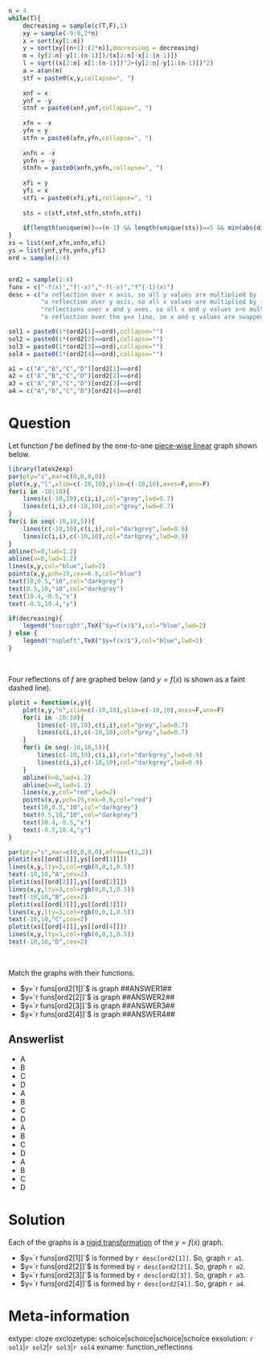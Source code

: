 ```r
n = 4
while(T){
    decreasing = sample(c(T,F),1)
    xy = sample(-9:9,2*n)
    x = sort(xy[1:n])
    y = sort(xy[(n+1):(2*n)],decreasing = decreasing)
    m = (y[2:n]-y[1:(n-1)])/(x[2:n]-x[1:(n-1)])
    l = sqrt((x[2:n]-x[1:(n-1)])^2+(y[2:n]-y[1:(n-1)])^2)
    a = atan(m)
    stf = paste0(x,y,collapse=", ")
    
    xnf = x
    ynf = -y
    stnf = paste0(xnf,ynf,collapse=", ")
    
    xfn = -x
    yfn = y
    stfn = paste0(xfn,yfn,collapse=", ")
    
    xnfn = -x
    ynfn = -y
    stnfn = paste0(xnfn,ynfn,collapse=", ")
    
    xfi = y
    yfi = x
    stfi = paste0(xfi,yfi,collapse=", ")
    
    sts = c(stf,stnf,stfn,stnfn,stfi)
    
    if(length(unique(m))==(n-1) && length(unique(sts))==5 && min(abs(diff(a)))>pi/10 && abs(log(l[3]/l[1]))>log(1.4)){break}
}
xs = list(xnf,xfn,xnfn,xfi)
ys = list(ynf,yfn,ynfn,yfi)
ord = sample(1:4)


ord2 = sample(1:4)
funs = c("-f(x)","f(-x)","-f(-x)","f^{-1}(x)")
desc = c("a reflection over x axis, so all y values are multiplied by -1",
         "a reflection over y axis, so all x values are multiplied by -1",
         "reflections over x and y axes, so all x and y values are multiplied by -1",
         "a reflection over the y=x line, so x and y values are swapped")

sol1 = paste0(1*(ord2[1]==ord),collapse="")
sol2 = paste0(1*(ord2[2]==ord),collapse="")
sol3 = paste0(1*(ord2[3]==ord),collapse="")
sol4 = paste0(1*(ord2[4]==ord),collapse="")

a1 = c("A","B","C","D")[ord2[1]==ord]
a2 = c("A","B","C","D")[ord2[2]==ord]
a3 = c("A","B","C","D")[ord2[3]==ord]
a4 = c("A","B","C","D")[ord2[4]==ord]

```

Question
========

Let function $f$ be defined by the one-to-one [piece-wise linear](https://en.wikipedia.org/wiki/Piecewise_function) graph shown below.


```r
library(latex2exp)
par(pty="s",mar=c(0,0,0,0))
plot(x,y,"l",xlim=c(-10,10),ylim=c(-10,10),axes=F,ann=F)
for(i in -10:10){
    lines(c(-10,10),c(i,i),col="grey",lwd=0.7)
    lines(c(i,i),c(-10,10),col="grey",lwd=0.7)
}
for(i in seq(-10,10,5)){
    lines(c(-10,10),c(i,i),col="darkgrey",lwd=0.9)
    lines(c(i,i),c(-10,10),col="darkgrey",lwd=0.9)
}
abline(h=0,lwd=1.2)
abline(v=0,lwd=1.2)
lines(x,y,col="blue",lwd=2)
points(x,y,pch=19,cex=0.8,col="blue")
text(10,0.5,"10",col="darkgrey")
text(0.5,10,"10",col="darkgrey")
text(10.4,-0.5,"x")
text(-0.5,10.4,"y")

if(decreasing){
    legend("topright",TeX("$y=f(x)$"),col="blue",lwd=2)
} else {
    legend("topleft",TeX("$y=f(x)$"),col="blue",lwd=2)
}
```
\

Four reflections of $f$ are graphed below (and $y=f(x)$ is shown as a faint dashed line).

```r
plotit = function(x,y){
    plot(x,y,"n",xlim=c(-10,10),ylim=c(-10,10),axes=F,ann=F)
    for(i in -10:10){
        lines(c(-10,10),c(i,i),col="grey",lwd=0.7)
        lines(c(i,i),c(-10,10),col="grey",lwd=0.7)
    }
    for(i in seq(-10,10,5)){
        lines(c(-10,10),c(i,i),col="darkgrey",lwd=0.9)
        lines(c(i,i),c(-10,10),col="darkgrey",lwd=0.9)
    }
    abline(h=0,lwd=1.2)
    abline(v=0,lwd=1.2)
    lines(x,y,col="red",lwd=2)
    points(x,y,pch=19,cex=0.8,col="red")
    text(10,0.5,"10",col="darkgrey")
    text(0.5,10,"10",col="darkgrey")
    text(10.4,-0.5,"x")
    text(-0.5,10.4,"y")
}

```

```r
par(pty="s",mar=c(0,0,0,0),mfrow=c(2,2))
plotit(xs[[ord[1]]],ys[[ord[1]]])
lines(x,y,lty=3,col=rgb(0,0,1,0.5))
text(-10,10,"A",cex=2)
plotit(xs[[ord[2]]],ys[[ord[2]]])
lines(x,y,lty=3,col=rgb(0,0,1,0.5))
text(-10,10,"B",cex=2)
plotit(xs[[ord[3]]],ys[[ord[3]]])
lines(x,y,lty=3,col=rgb(0,0,1,0.5))
text(-10,10,"C",cex=2)
plotit(xs[[ord[4]]],ys[[ord[4]]])
lines(x,y,lty=3,col=rgb(0,0,1,0.5))
text(-10,10,"D",cex=2)


```
\

Match the graphs with their functions.

* $y=`r funs[ord2[1]]`$ is graph ##ANSWER1##
* $y=`r funs[ord2[2]]`$ is graph ##ANSWER2##
* $y=`r funs[ord2[3]]`$ is graph ##ANSWER3##
* $y=`r funs[ord2[4]]`$ is graph ##ANSWER4##



Answerlist
--------

* A
* B
* C
* D
* A
* B
* C
* D
* A
* B
* C
* D
* A
* B
* C
* D


Solution
========

Each of the graphs is a [rigid transformation](https://en.wikipedia.org/wiki/Rigid_transformation) of the $y=f(x)$ graph.

* $y=`r funs[ord2[1]]`$ is formed by `r desc[ord2[1]]`. So, graph `r a1`.
* $y=`r funs[ord2[2]]`$ is formed by `r desc[ord2[2]]`. So, graph `r a2`.
* $y=`r funs[ord2[3]]`$ is formed by `r desc[ord2[3]]`. So, graph `r a3`.
* $y=`r funs[ord2[4]]`$ is formed by `r desc[ord2[4]]`. So, graph `r a4`.



Meta-information
============
extype: cloze
exclozetype: schoice|schoice|schoice|schoice
exsolution: `r sol1`|`r sol2`|`r sol3`|`r sol4`
exname: function_reflections